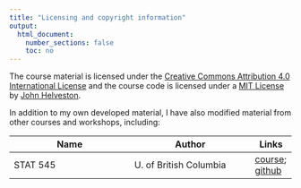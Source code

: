 ```yaml
---
title: "Licensing and copyright information"
output:
  html_document:
    number_sections: false
    toc: no
---
```


The course material is licensed under the
[Creative Commons Attribution 4.0 International License](https://creativecommons.org/licenses/by/4.0/)
and the course code is licensed under a [MIT License](LICENSE-MIT.html)
by [John Helveston](https://www.jhelvy.com).

In addition to my own developed material, I have also modified material from
other courses and workshops, including:

Name | Author | Links
--------- | --------- | ---
STAT 545 | U. of British Columbia | [course](http://stat545.com/); [github](https://github.com/STAT545-UBC)
